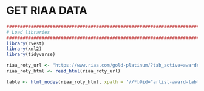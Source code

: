 # GET RIAA DATA

```r
################################################################################################################
# Load libraries
################################################################################################################
library(rvest)
library(xml2)
library(tidyverse)
```

```r
riaa_roty_url <- "https://www.riaa.com/gold-platinum/?tab_active=awards_by_artist#search_section"
riaa_roty_html <- read_html(riaa_roty_url)

table <- html_nodes(riaa_roty_html, xpath = '//*[@id="artist-award-table"]/tbody')
```

